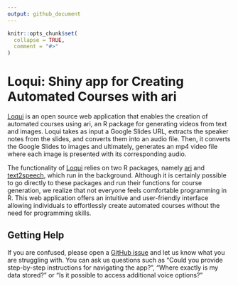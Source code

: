 ```yaml
---
output: github_document
---
```


<!-- README.md is generated from README.Rmd. Please edit that file -->

```r
knitr::opts_chunk$set(
  collapse = TRUE,
  comment = "#>"
)
```

# Loqui: Shiny app for Creating Automated Courses with ari


[Loqui](https://loqui.fredhutch.org/) is an open source web application that enables the creation of automated courses using ari, an R package for generating videos from text and images. Loqui takes as input a Google Slides URL, extracts the speaker notes from the slides, and converts them into an audio file. Then, it converts the Google Slides to images and ultimately, generates an mp4 video file where each image is presented with its corresponding audio.

The functionality of [Loqui](https://loqui.fredhutch.org/) relies on two R packages, namely [ari](https://github.com/jhudsl/ari) and [text2speech](https://github.com/jhudsl/text2speech), which run in the background. Although it is certainly possible to go directly to these packages and run their functions for course generation, we realize that not everyone feels comfortable programming in R. This web application offers an intuitive and user-friendly interface allowing individuals to effortlessly create automated courses without the need for programming skills.

## Getting Help

If you are confused, please open a [GitHub issue](https://github.com/FredHutch/loqui/issues/new) and let us know what you are struggling with. You can ask us questions such as "Could you provide step-by-step instructions for navigating the app?", "Where exactly is my data stored?" or "Is it possible to access additional voice options?"


